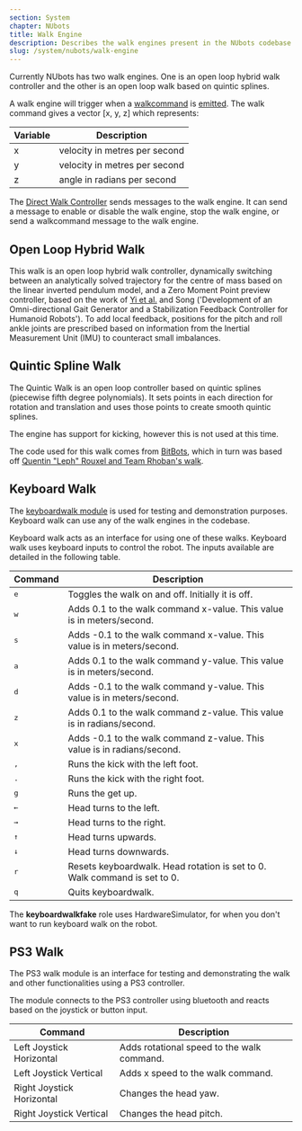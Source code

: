 ```yaml
---
section: System
chapter: NUbots
title: Walk Engine
description: Describes the walk engines present in the NUbots codebase.
slug: /system/nubots/walk-engine
---
```


Currently NUbots has two walk engines. One is an open loop hybrid walk controller and the other is an open loop walk based on quintic splines.

A walk engine will trigger when a [walkcommand](https://github.com/NUbots/NUbots/blob/master/shared/message/motion/WalkCommand.proto) is [emitted](/system/nubots/nuclear#emit-statements). The walk command gives a vector [x, y, z] which represents:

| Variable | Description                   |
| -------- | ----------------------------- |
| x        | velocity in metres per second |
| y        | velocity in metres per second |
| z        | angle in radians per second   |

The [Direct Walk Controller](https://github.com/NUbots/NUbots/tree/master/module/behaviour/skills/DirectWalkController) sends messages to the walk engine. It can send a message to enable or disable the walk engine, stop the walk engine, or send a walkcommand message to the walk engine.

## Open Loop Hybrid Walk

This walk is an open loop hybrid walk controller, dynamically switching between an analytically solved trajectory for the centre of mass based on the linear inverted pendulum model, and a Zero Moment Point preview controller, based on the work of [Yi et al.](https://doi.org/10.1109/HUMANOIDS.2013.7029960) and Song ('Development of an Omni-directional Gait Generator and a Stabilization Feedback Controller for Humanoid Robots'). To add local feedback, positions for the pitch and roll ankle joints are prescribed based on information from the Inertial Measurement Unit (IMU) to counteract small imbalances.

## Quintic Spline Walk

The Quintic Walk is an open loop controller based on quintic splines (piecewise fifth degree polynomials). It sets points in each direction for rotation and translation and uses those points to create smooth quintic splines.

The engine has support for kicking, however this is not used at this time.

The code used for this walk comes from [BitBots](https://github.com/bit-bots/bitbots_motion/), which in turn was based off [Quentin "Leph" Rouxel and Team Rhoban's walk](https://github.com/Rhoban/model/).

## Keyboard Walk

The [keyboardwalk module](https://github.com/NUbots/NUbots/tree/master/module/behaviour/strategy/KeyboardWalk) is used for testing and demonstration purposes. Keyboard walk can use any of the walk engines in the codebase.

Keyboard walk acts as an interface for using one of these walks. Keyboard walk uses keyboard inputs to control the robot. The inputs available are detailed in the following table.

| Command            | Description                                                               |
| ------------------ | ------------------------------------------------------------------------- |
| <kbd>e</kbd>       | Toggles the walk on and off. Initially it is off.                         |
| <kbd>w</kbd>       | Adds 0.1 to the walk command x-value. This value is in meters/second.     |
| <kbd>s</kbd>       | Adds -0.1 to the walk command x-value. This value is in meters/second.    |
| <kbd>a</kbd>       | Adds 0.1 to the walk command y-value. This value is in meters/second.     |
| <kbd>d</kbd>       | Adds -0.1 to the walk command y-value. This value is in meters/second.    |
| <kbd>z</kbd>       | Adds 0.1 to the walk command z-value. This value is in radians/second.    |
| <kbd>x</kbd>       | Adds -0.1 to the walk command z-value. This value is in radians/second.   |
| <kbd>,</kbd>       | Runs the kick with the left foot.                                         |
| <kbd>.</kbd>       | Runs the kick with the right foot.                                        |
| <kbd>g</kbd>       | Runs the get up.                                                          |
| <kbd>&#8592;</kbd> | Head turns to the left.                                                   |
| <kbd>&#8594;</kbd> | Head turns to the right.                                                  |
| <kbd>&#8593;</kbd> | Head turns upwards.                                                       |
| <kbd>&#8595;</kbd> | Head turns downwards.                                                     |
| <kbd>r</kbd>       | Resets keyboardwalk. Head rotation is set to 0. Walk command is set to 0. |
| <kbd>q</kbd>       | Quits keyboardwalk.                                                       |

The **keyboardwalkfake** role uses HardwareSimulator, for when you don't want to run keyboard walk on the robot.

## PS3 Walk

The PS3 walk module is an interface for testing and demonstrating the walk and other functionalities using a PS3 controller.

The module connects to the PS3 controller using bluetooth and reacts based on the joystick or button input.

| Command                   | Description                                |
| ------------------------- | ------------------------------------------ |
| Left Joystick Horizontal  | Adds rotational speed to the walk command. |
| Left Joystick Vertical    | Adds x speed to the walk command.          |
| Right Joystick Horizontal | Changes the head yaw.                      |
| Right Joystick Vertical   | Changes the head pitch.                    |
